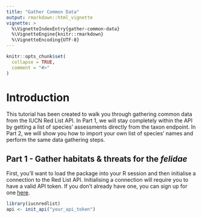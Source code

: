 ```yaml
---
title: "Gather Common Data"
output: rmarkdown::html_vignette
vignette: >
  %\VignetteIndexEntry{gather-common-data}
  %\VignetteEngine{knitr::rmarkdown}
  %\VignetteEncoding{UTF-8}
---
```


```r
knitr::opts_chunk$set(
  collapse = TRUE,
  comment = "#>"
)
```

# Introduction
This tutorial has been created to walk you through gathering common data from the
IUCN Red List API. In Part 1, we will stay completely within the API by getting a 
list of species' assessments directly from the taxon endpoint. In Part 2, we will
show you how to import your own list of species' names and perform the same data
gathering steps.

## Part 1 - Gather habitats & threats for the _felidae_
First, you'll want to load the package into your R session and then initialise
a connection to the Red List API. Initialising a connection will require you to have
a valid API token. If you don't already have one, you can sign up for one 
[here](https://api.iucnredlist.org). 

```r
library(iucnredlist)
api <- init_api("your_api_token")
```





